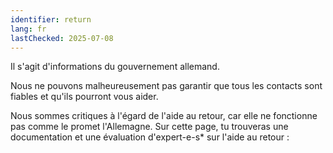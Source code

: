 ```yaml
---
identifier: return
lang: fr
lastChecked: 2025-07-08
---
```

Il s'agit d'informations du gouvernement allemand.

<ExternalShortLink identifier="return" />

Nous ne pouvons malheureusement pas garantir que tous les contacts sont fiables et qu'ils pourront vous aider.

Nous sommes critiques à l'égard de l'aide au retour, car elle ne fonctionne pas comme le promet l'Allemagne. Sur cette page, tu trouveras une documentation et une évaluation d'expert-e-s* sur l'aide au retour :

<ExternalShortLink identifier="return-watch" />
